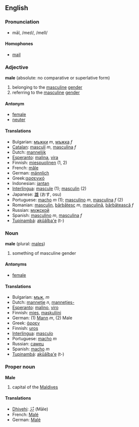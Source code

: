 ==English==
===Pronunciation===
*māl, /meɪl/, /meIl/
====Homophones====
*[[mail]]

===Adjective===
'''male''' (absolute: no comparative or superlative form)

#belonging to the [[masculine]] [[gender]]
#referring to the [[masculine]] [[gender]]

====Antonym====
*[[female]]
*[[neuter]]

====Translations====
*Bulgarian: [[мъжки]] ''m'', [[мъжка]] ''f''
*[[Catalan]]: [[masculí]] ''m'', [[masculina]] ''f''
*Dutch: [[mannelijk]]
*[[Esperanto]]: [[malina]], [[vira]]
*Finnish: [[miespuolinen]] (1, 2)
*French: [[mâle]]
*German: [[männlich]]
*Greek:[[αρσενικό]]
*Indonesian: [[jantan]]
*[[Interlingua]]: [[mascule]] (1); [[masculin]] (2)
*Japanese: [[雄]] (おす, osu)
*Portuguese: [[macho]] ''m'' (1); [[masculino]] ''m'', [[masculina]] ''f'' (2)
*Romanian: [[masculin]], [[bărbătesc]] ''m'', [[masculină]], [[bărbătească]] ''f''
*Russian: [[мужской]]
*Spanish: [[masculino]] ''m'', [[masculina]] ''f''
*[[Tupinambá]]: [[akûãîba'e]] (t-)

===Noun===
'''male''' (plural: [[males]])

#something of masculine gender

====Antonyms====
*[[female]]

====Translations====
*Bulgarian: [[мъж]], ''m''
*Dutch: [[mannetje]] ''n'', [[mannetjes-]]
*[[Esperanto]]: [[malino]], [[viro]]
*Finnish: [[mies]], [[maskuliini]]
*German: (1) [[Mann]] ''m'', (2) Male
*Greek: [[άρρεν]]
*Finnish: [[uros]]
*[[Interlingua]]: [[masculo]]
*Portuguese: [[macho]] ''m''
*Russian: [[самец]]
*Spanish: [[macho]] ''m''
*[[Tupinambá]]: [[akûãîba'e]] (t-)

===Proper noun===
'''Male'''

#capital of the [[Maldives]]

====Translations====
*[[Dhivehi]]: [[މާލެ]] (Māle)
*French: [[Malé]]
*German: [[Malé]]